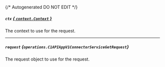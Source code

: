 {/* Autogenerated DO NOT EDIT  */}

##### `ctx` [*{ `context.Context` }*](https://pkg.go.dev/context#Context)
The context to use for the request.

---
##### `request` *{`operations.C1APIAppV1ConnectorServiceGetRequest`}*
The request object to use for the request.

<Collapsible openLabel={Labels.showProperties} closeLabel={Labels.hideProperties}>
  <C1APIAppV1ConnectorServiceGetRequest />
</Collapsible>

